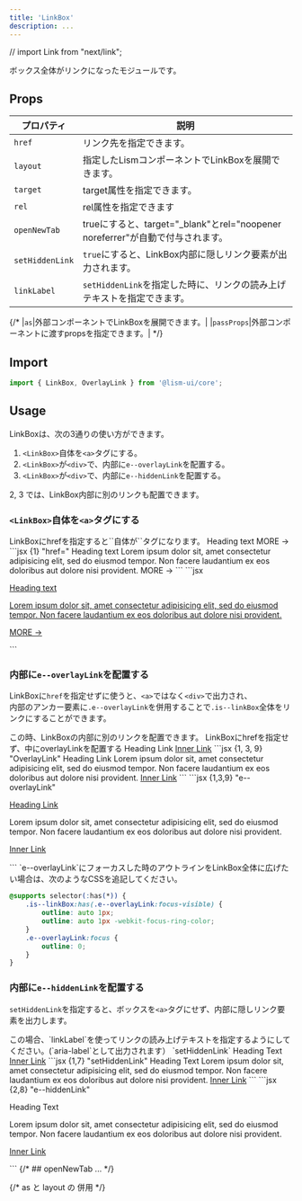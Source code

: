 ```yaml
---
title: 'LinkBox'
description: ...
---
```

// import Link from "next/link";

ボックス全体がリンクになったモジュールです。

## Props


| プロパティ | 説明 |
|---|---|
|`href`|リンク先を指定できます。|
|`layout`|指定したLismコンポーネントでLinkBoxを展開できます。|
|`target`|target属性を指定できます。|
|`rel`|rel属性を指定できます|
|`openNewTab`|trueにすると、target="_blank"とrel="noopener noreferrer"が自動で付与されます。|
|`setHiddenLink`|`true`にすると、LinkBox内部に隠しリンク要素が出力されます。|
|`linkLabel`|`setHiddenLink`を指定した時に、リンクの読み上げテキストを指定できます。|

{/* |`as`|外部コンポーネントでLinkBoxを展開できます。|
|`passProps`|外部コンポーネントに渡すpropsを指定できます。| */}


## Import

```js
import { LinkBox, OverlayLink } from '@lism-ui/core';
```


## Usage

LinkBoxは、次の3通りの使い方ができます。

1. `<LinkBox>`自体を`<a>`タグにする。
2. `<LinkBox>`が`<div>`で、内部に`e--overlayLink`を配置する。
3. `<LinkBox>`が`<div>`で、内部に`e--hiddenLink`を配置する。

<Alert preset='info'>
2, 3 では、LinkBox内部に別のリンクも配置できます。
</Alert>

### `<LinkBox>`自体を`<a>`タグにする

<Preview>
	<PreviewTitle id='boxlink01'>
		LinkBoxにhrefを指定すると`<LinkBox>`自体が`<a>`タグになります。
	</PreviewTitle>
	<PreviewArea resize p={10}>
		<LinkBox href='#boxlink01' p='box:l' bgc='base' bdc='divider' bd bdrs='4'>
			<Text fz='xl' fw='bold'>Heading text</Text>
			<DammyText length='m' c='content-2' lh='s' mbs={20} />
			<Text fz='s' c='content-2' ta='r' lh='1' mbs={5}>MORE →</Text>
		</LinkBox>
	</PreviewArea>
	<PreviewCode slot='tab' label='React, Astro'>
		```jsx {1} "href="
		<LinkBox href='#boxlink01' p='box:l' bgc='base' bdc='divider' bd bdrs='4'>
			<Text fz='xl' fw='bold'>Heading text</Text>
			<Text c='content-2' lh='s' mbs={20}>
				Lorem ipsum dolor sit, amet consectetur adipisicing elit, sed do eiusmod tempor. Non facere laudantium ex eos doloribus aut dolore nisi provident.
			</Text>
			<Text fz='s' c='content-2' ta='r' mbs={10}>MORE →</Text>
		</LinkBox>
		```
	</PreviewCode>
	<PreviewCode slot='tab' label='HTML'>
		```jsx
		<a class="is--linkBox -hov:fade -p:box:l -bgc:base -bd: -bdc:divider -bdrs:l" href="#boxlink01">
			<p class="-fz:xl -fw:bold">Heading text</p>
			<p class="-c:content-2 -lh:s -mbs:20">Lorem ipsum dolor sit, amet consectetur adipisicing elit, sed do eiusmod tempor. Non facere laudantium ex eos doloribus aut dolore nisi provident.</p>
			<p class="-fz:s -c:content-2 -ta:r -lh:1 -mbs:5">MORE →</p>
		</a>
		```
	</PreviewCode>
</Preview>


### 内部に`e--overlayLink`を配置する

LinkBoxに`href`を指定せずに使うと、`<a>`ではなく`<div>`で出力され、  
内部のアンカー要素に`.e--overlayLink`を併用することで`.is--linkBox`全体をリンクにすることができます。

<Alert preset='info'>
この時、LinkBoxの内部に別のリンクを配置できます。
</Alert>

<Preview>
	<PreviewTitle id='boxlink02'>LinkBoxにhrefを指定せず、中にoverlayLinkを配置する</PreviewTitle>
	<PreviewArea p={30}>
		<LinkBox p='box:l' bgc='base' bdc='divider' bd bdrs='4'>
			<Text fz='xl' fw='bold'>
				<OverlayLink href='#boxlink02'>Heading Link</OverlayLink>
			</Text>
			<DammyText length='m' c='content-2' lh='s' mbs={20} />
			<Text mbs={10} id='inner-link'>
				<a href='#inner-link'>Inner Link</a>
			</Text>
		</LinkBox>
	</PreviewArea>
	<PreviewCode slot='tab' label='React, Astro'>
		```jsx {1, 3, 9} "OverlayLink"
		<LinkBox p='box:l' bgc='base' bdc='divider' bd bdrs='4'>
			<Text fz='xl' fw='bold'>
				<OverlayLink href='#boxlink02'>Heading Link</OverlayLink>
			</Text>
			<Text c='content-2' lh='s' mbs={20}>
				Lorem ipsum dolor sit, amet consectetur adipisicing elit, sed do eiusmod tempor. Non facere laudantium ex eos doloribus aut dolore nisi provident.
			</Text>
			<Text mbs={10} id='inner-link02'>
				<a href='#inner-link02'>Inner Link</a>
			</Text>
		</LinkBox>
		```
	</PreviewCode>
	<PreviewCode slot='tab' label='HTML'>
		```jsx {1,3,9} "e--overlayLink"
		<div class="is--linkBox -hov:fade -p:box:l -bgc:base -bd: -bdc:divider -bdrs:l">
			<p class="-fz:xl -fw:bold">
				<a class="e--overlayLink" href="#boxlink02">Heading Link</a>
			</p>
			<p class="-c:content-2 -lh:s -mbs:20">
				Lorem ipsum dolor sit, amet consectetur adipisicing elit, sed do eiusmod tempor. Non facere laudantium ex eos doloribus aut dolore nisi provident.
			</p>
			<p class="-mbs:10" id="inner-link">
				<a href="#inner-link">Inner Link</a>
			</p>
		</div>
		```
	</PreviewCode>
</Preview>


<Note preset='info' isFlow='s'>
`e--overlayLink`にフォーカスした時のアウトラインをLinkBox全体に広げたい場合は、次のようなCSSを追記してください。

```css
@supports selector(:has(*)) {
	.is--linkBox:has(.e--overlayLink:focus-visible) {
		outline: auto 1px;
		outline: auto 1px -webkit-focus-ring-color;
	}
	.e--overlayLink:focus {
		outline: 0;
	}
}
```
</Note>

### 内部に`e--hiddenLink`を配置する

`setHiddenLink`を指定すると、ボックスを`<a>`タグにせず、内部に隠しリンク要素を出力します。

<Alert preset='info'>
この場合、`linkLabel`を使ってリンクの読み上げテキストを指定するようにしてください。(`aria-label`として出力されます）
</Alert>

<Preview>
	<PreviewTitle id='boxlink03'>`setHiddenLink`</PreviewTitle>
	<PreviewArea p={30}>
		<LinkBox href='#boxlink03' setHiddenLink linkLabel='リンクだよ' p='box:l' bgc='base' bdc='divider' bd bdrs='4'>
			<Text fz='xl' fw='bold'>Heading Text</Text>
			<DammyText length='m' c='content-2' lh='s' mbs={20} />
			<Text mbs={10} id='inner-link03'>
				<a href='#inner-link03'>Inner Link</a>
			</Text>
		</LinkBox>
	</PreviewArea>
	<PreviewCode slot='tab' label='React, Astro'>
		```jsx {1,7} "setHiddenLink"
		<LinkBox href='#boxlink03' setHiddenLink linkLabel='リンクだよ' p='box:l' bgc='base' bdc='divider' bd bdrs='4'>
			<Text fz='xl' fw='bold'>Heading Text</Text>
			<Text c='content-2' lh='s' mbs={20}>
				Lorem ipsum dolor sit, amet consectetur adipisicing elit, sed do eiusmod tempor. Non facere laudantium ex eos doloribus aut dolore nisi provident.
			</Text>
			<Text mbs={10} id='inner-link03'>
				<a href='#inner-link03'>Inner Link</a>
			</Text>
		</LinkBox>
		```
	</PreviewCode>
	<PreviewCode slot='tab' label='HTML'>
		```jsx {2,8} "e--hiddenLink"
		<div class="is--linkBox -hov:fade -p:box:l -bgc:base -bd: -bdc:divider -bdrs:l">
			<a class="e--hiddenLink is--skipFlow" href="#boxlink03" aria-label='リンクだよ'></a>
			<p class="-fz:xl -fw:bold">Heading Text</p>
			<p class="-c:content-2 -lh:s -mbs:20">
				Lorem ipsum dolor sit, amet consectetur adipisicing elit, sed do eiusmod tempor. Non facere laudantium ex eos doloribus aut dolore nisi provident.
			</p>
			<p class="-mbs:10" id="inner-link03">
				<a href="#inner-link03">Inner Link</a>
			</p>
		</div>
		```
	</PreviewCode>
</Preview>


<Spacer h='50' />
{/* ## openNewTab
... */}


{/* as と layout の 併用 */}

